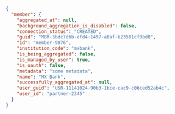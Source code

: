 ```json Response
{
  "member": {
    "aggregated_at": null,
    "background_aggregation_is_disabled": false,
    "connection_status": "CREATED",
    "guid": "MBR-3bdc7d6b-efd4-1497-a0af-b23501cf9bd0",
    "id": "member-9876",
    "institution_code": "mxbank",
    "is_being_aggregated": false,
    "is_managed_by_user": true,
    "is_oauth": false,
    "metadata": "some metadata",
    "name": "MX Bank",
    "successfully_aggregated_at": null,
    "user_guid": "USR-11141024-90b3-1bce-cac9-c06ced52ab4c",
    "user_id": "partner-2345"
  }
}
```
